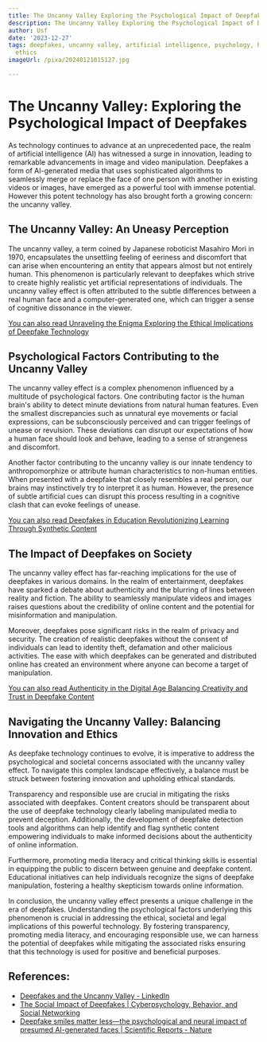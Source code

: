 ```yaml
---
title: The Uncanny Valley Exploring the Psychological Impact of Deepfakes
description: The Uncanny Valley Exploring the Psychological Impact of Deepfakes
author: Usf
date: '2023-12-27'
tags: deepfakes, uncanny valley, artificial intelligence, psychology, human perception,
  ethics
imageUrl: /pixa/20240121015127.jpg

---
```

# The Uncanny Valley: Exploring the Psychological Impact of Deepfakes

As technology continues to advance at an  unprecedented pace, the realm  of artificial intelligence (AI) has witnessed a surge in innovation, leading to  remarkable advancements in image and video manipulation. Deepfakes a  form of AI-generated media that uses sophisticated algorithms to seamlessly merge or  replace the face of one person with another in existing videos or images, have emerged as a powerful tool with  immense potential. However this potent  technology has also brought forth a growing concern: the uncanny valley.

## The Uncanny Valley: An Uneasy Perception

The uncanny valley,  a term coined by  Japanese roboticist Masahiro Mori in 1970, encapsulates the unsettling feeling of eeriness and discomfort that can arise when encountering an entity  that  appears almost but not entirely human. This phenomenon is particularly relevant to deepfakes which strive to create highly realistic yet artificial  representations of  individuals. The uncanny valley effect is often attributed  to the subtle  differences between  a real human face and a computer-generated one, which can trigger a sense of cognitive dissonance in the viewer.

[You can also read Unraveling the Enigma Exploring  the Ethical Implications of Deepfake Technology](Unraveling%20the%20Enigma%20Exploring%20the%20Ethical%20Implications%20of%20Deepfake%20Technology)


## Psychological Factors Contributing  to  the Uncanny Valley

The uncanny valley effect is a complex phenomenon influenced by a multitude  of psychological factors. One contributing factor is the human brain's ability to detect minute deviations from natural human features. Even the smallest  discrepancies such as unnatural eye movements or facial expressions, can be subconsciously perceived and can trigger feelings of  unease  or revulsion.  These deviations can disrupt our expectations of how a human face should look and behave, leading to a sense of strangeness  and discomfort.

Another factor contributing to the uncanny valley is our innate tendency to anthropomorphize or attribute human characteristics to  non-human entities. When presented with a deepfake that closely resembles  a real person, our brains may instinctively try to interpret it as human. However, the  presence of subtle artificial cues can disrupt this process resulting in a cognitive clash that can evoke feelings of unease.

[You can also read Deepfakes in Education  Revolutionizing Learning Through Synthetic  Content](Deepfakes%20in%20Education%20Revolutionizing%20Learning%20Through%20Synthetic%20Content)


## The Impact  of Deepfakes  on Society

The  uncanny valley effect has far-reaching implications  for the use of  deepfakes in various domains. In the  realm of entertainment, deepfakes have sparked a debate about authenticity and the blurring of lines between reality and fiction. The  ability to seamlessly manipulate videos and images  raises questions about the credibility of online content and the potential for misinformation and manipulation.

Moreover, deepfakes pose significant risks in the realm of privacy  and  security. The creation of realistic deepfakes without the consent of individuals can lead to identity theft, defamation  and other malicious activities. The ease with  which  deepfakes can be generated and distributed online has created an environment  where anyone can become a target of manipulation.

[You can also read Authenticity in the Digital Age Balancing Creativity and Trust in Deepfake Content](Authenticity%20in%20the%20Digital%20Age%20Balancing%20Creativity%20and%20Trust%20in%20Deepfake%20Content)


## Navigating the Uncanny Valley:  Balancing Innovation and Ethics

As deepfake technology  continues to evolve,  it is imperative to address the psychological  and societal concerns associated with the uncanny valley  effect. To navigate  this complex landscape effectively, a balance must be struck between fostering innovation and upholding ethical standards.

Transparency and responsible use are crucial  in mitigating  the risks associated  with deepfakes. Content creators should be transparent about the use of deepfake technology  clearly labeling manipulated media to prevent  deception. Additionally, the development  of deepfake detection tools and algorithms can help identify  and flag synthetic content empowering individuals to make informed decisions about the authenticity of online information.

Furthermore, promoting  media literacy and critical thinking skills is essential in equipping  the public to discern between genuine and  deepfake content. Educational initiatives can help individuals recognize the signs of deepfake manipulation, fostering a healthy  skepticism towards online information.

In conclusion, the uncanny valley effect presents a unique challenge in the era of deepfakes. Understanding  the psychological factors underlying this phenomenon  is crucial in  addressing the ethical, societal and legal implications  of this  powerful technology. By fostering transparency,  promoting media literacy, and encouraging responsible use, we can  harness  the potential of deepfakes while mitigating the associated risks ensuring that this technology is used for positive and beneficial purposes.

## References:
- [Deepfakes and the Uncanny Valley - LinkedIn](https://www.linkedin.com/pulse/deepfakes-uncanny-valley-joseph-paris)
- [The Social Impact of Deepfakes | Cyberpsychology, Behavior, and Social Networking](https://www.liebertpub.com/doi/10.1089/cyber.2021.29208.jth)
- [Deepfake smiles matter less—the psychological and neural impact of presumed AI-generated faces | Scientific Reports - Nature](https://www.nature.com/articles/s41598-023-42802-x)

